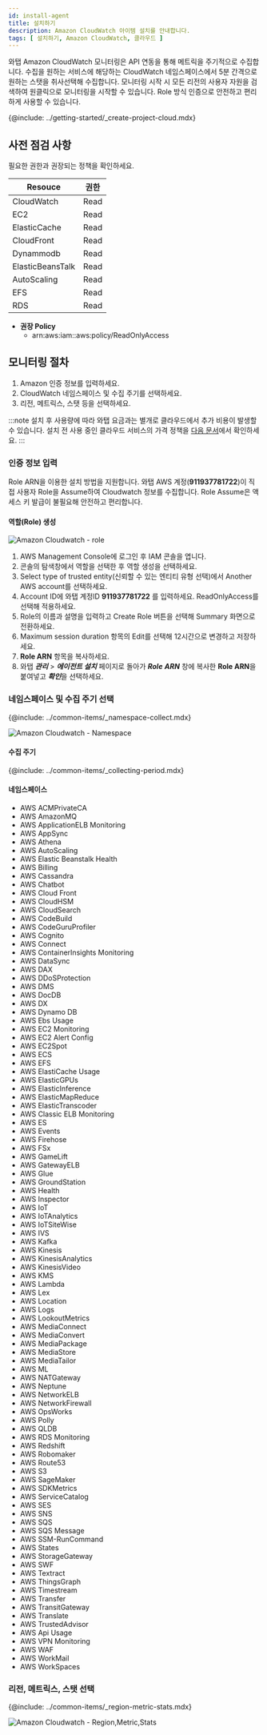 ```yaml
---
id: install-agent
title: 설치하기
description: Amazon CloudWatch 아이템 설치를 안내합니다.
tags: [ 설치하기, Amazon CloudWatch, 클라우드 ]
---
```



와탭 Amazon CloudWatch 모니터링은 API 연동을 통해 메트릭을 주기적으로 수집합니다. 수집을 원하는 서비스에 해당하는 CloudWatch 네임스페이스에서 5분 간격으로 원하는 스탯을 취사선택해 수집합니다. 모니터링 시작 시 모든 리전의 사용자 자원을 검색하여 원클릭으로 모니터링을 시작할 수 있습니다. Role 방식 인증으로 안전하고 편리하게 사용할 수 있습니다. 

{@include: ../getting-started/_create-project-cloud.mdx} 

## 사전 점검 사항

필요한 권한과 권장되는 정책을 확인하세요.

|Resouce|권한 |
|----|----|
|CloudWatch  |Read|
|EC2  |Read|
|ElasticCache  |Read|
|CloudFront  |Read|
|Dynammodb  |Read|
|ElasticBeansTalk  |Read|
|AutoScaling  |Read|
|EFS  |Read|
|RDS  |Read|

* **권장 Policy**
  * arn:aws:iam::aws:policy/ReadOnlyAccess

## 모니터링 절차

<!-- 사용자 와탭 콘솔에서 인티그레이션 프로젝트를 Amazon CloudWatch 사용 상태로 생성하세요. -->

1. Amazon 인증 정보를 입력하세요.
1. CloudWatch 네임스페이스 및 수집 주기를 선택하세요.
1. 리전, 메트릭스, 스탯 등을 선택하세요.

:::note
설치 후 사용량에 따라 와탭 요금과는 별개로 클라우드에서 추가 비용이 발생할 수 있습니다. 설치 전 사용 중인 클라우드 서비스의 가격 정책을 [다음 문서](https://aws.amazon.com/ko/cloudwatch/pricing/)에서 확인하세요.
:::

<!-- 

1. CloudWatch 네임스페이스 및 ***수집 주기***를 선택하세요.
1. ***리전***, ***메트릭스***, 스탯(***Average***, ***Maximum***, ***Medium***, ***Sum***) 등을 선택하세요.

## 인증 정보 입력

Role ARN을 이용한 설치 방법을 지원합니다. 

Amazon CloudWatch 인증 방법은 다음 두 가지 방법 중 하나를 선택할 수 있습니다.

* Accesskey
* Role ARN

-->

<!-- 

### Access / Secret 정보 입력

![Amazon Cloudwatch](https://img.whatap.io/media/images/amazon_cloudwatch_auth_dialog.png)

와탭 모니터링 용 Identity and Access Management(IAM) 사용자를 생성, 선정 하고 필요한 권한을 추가할 수 있습니다. 액세스 키를 생성하고 Access Key ID와 Secret을 와탭에 입력하세요.

-->

### 인증 정보 입력 

Role ARN을 이용한 설치 방법을 지원합니다. 와탭 AWS 계정(**911937781722**)이 직접 사용자 Role을 Assume하여 Cloudwatch 정보를 수집합니다. Role Assume은 액세스 키 발급이 불필요해 안전하고 편리합니다.

#### 역할(Role) 생성

![Amazon Cloudwatch - role](https://img.whatap.io/media/images/amazon_cloudwatch_auth_role_dialog.png)

1. AWS Management Console에 로그인 후 IAM 콘솔을 엽니다.
1. 콘솔의 탐색창에서 역할을 선택한 후 역할 생성을 선택하세요.
1. Select type of trusted entity(신뢰할 수 있는 엔티티 유형 선택)에서 Another AWS account를 선택하세요.
1. Account ID에 와탭 계정ID **911937781722** 를 입력하세요. ReadOnlyAccess를 선택해 적용하세요.
1. Role의 이름과 설명을 입력하고 Create Role 버튼을 선택해 Summary 화면으로 전환하세요.
1. Maximum session duration 항목의 Edit를 선택해 12시간으로 변경하고 저장하세요. 
1. **Role ARN** 항목을 복사하세요.
1. 와탭 ***관리*** > ***에이전트 설치*** 페이지로 돌아가 ***Role*** ***ARN*** 창에 복사한 **Role ARN**을 붙여넣고 ***확인***을 선택하세요.

### 네임스페이스 및 수집 주기 선택

{@include: ../common-items/_namespace-collect.mdx} 

![Amazon Cloudwatch - Namespace](https://img.whatap.io/media/images/amazon_cloudwatch_setup_dialog_1st.png)

#### 수집 주기

{@include: ../common-items/_collecting-period.mdx}

#### 네임스페이스

* AWS ACMPrivateCA
* AWS AmazonMQ
* AWS ApplicationELB Monitoring
* AWS AppSync
* AWS Athena
* AWS AutoScaling
* AWS Elastic Beanstalk Health
* AWS Billing
* AWS Cassandra
* AWS Chatbot
* AWS Cloud Front
* AWS CloudHSM
* AWS CloudSearch
* AWS CodeBuild
* AWS CodeGuruProfiler
* AWS Cognito
* AWS Connect
* AWS ContainerInsights Monitoring
* AWS DataSync
* AWS DAX
* AWS DDoSProtection
* AWS DMS
* AWS DocDB
* AWS DX
* AWS Dynamo DB
* AWS Ebs Usage
* AWS EC2 Monitoring
* AWS EC2 Alert Config
* AWS EC2Spot
* AWS ECS
* AWS EFS
* AWS ElastiCache Usage
* AWS ElasticGPUs
* AWS ElasticInference
* AWS ElasticMapReduce
* AWS ElasticTranscoder
* AWS Classic ELB Monitoring
* AWS ES
* AWS Events
* AWS Firehose
* AWS FSx
* AWS GameLift
* AWS GatewayELB
* AWS Glue
* AWS GroundStation
* AWS Health
* AWS Inspector
* AWS IoT
* AWS IoTAnalytics
* AWS IoTSiteWise
* AWS IVS
* AWS Kafka
* AWS Kinesis
* AWS KinesisAnalytics
* AWS KinesisVideo
* AWS KMS
* AWS Lambda
* AWS Lex
* AWS Location
* AWS Logs
* AWS LookoutMetrics
* AWS MediaConnect
* AWS MediaConvert
* AWS MediaPackage
* AWS MediaStore
* AWS MediaTailor
* AWS ML
* AWS NATGateway
* AWS Neptune
* AWS NetworkELB
* AWS NetworkFirewall
* AWS OpsWorks
* AWS Polly
* AWS QLDB
* AWS RDS Monitoring
* AWS Redshift
* AWS Robomaker
* AWS Route53
* AWS S3
* AWS SageMaker
* AWS SDKMetrics
* AWS ServiceCatalog
* AWS SES
* AWS SNS
* AWS SQS
* AWS SQS Message
* AWS SSM-RunCommand
* AWS States
* AWS StorageGateway
* AWS SWF
* AWS Textract
* AWS ThingsGraph
* AWS Timestream
* AWS Transfer
* AWS TransitGateway
* AWS Translate
* AWS TrustedAdvisor
* AWS Api Usage
* AWS VPN Monitoring
* AWS WAF
* AWS WorkMail
* AWS WorkSpaces

### 리전, 메트릭스, 스탯 선택

{@include: ../common-items/_region-metric-stats.mdx}
 
![Amazon Cloudwatch - Region,Metric,Stats](https://img.whatap.io/media/images/amazon_cloudwatch_setup_dialog_2nd.png)

<!-- 이미지 최신화 필요 230127 -->